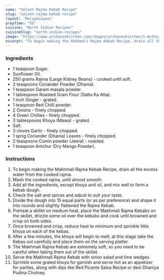---
name: "Velvet Rajma Kebab Recipe"
slug: "velvet-rajma-kebab-recipe"
layout: 'RecipeLayout'
prepTime: "55"
cuisine: "North Indian Recipes"
cuisineSlug: "north-indian-recipes"
image: "https://www.archanaskitchen.com/images/archanaskitchen/1-Author/Priyadarshini_Chatterjee/Makhmali_Rajma_Kofta.jpg"
excerpt: "To begin making the Makhmali Rajma Kebab Recipe, drain all the excess water from the cooked rajma"
---

### Ingredients

- 1 teaspoon Sugar.
- Sunflower Oil.
- 250 grams Rajma (Large Kidney Beans) - cooked until soft.
- 2 teaspoons Coriander Powder (Dhania).
- 1 teaspoon Garam masala powder.
- 1 tablespoon Roasted Gram Flour (Sattu Ka Atta).
- 1 inch Ginger - grated.
- 1 teaspoon Red Chilli powder.
- 2 Onions - finely chopped.
- 4 Green Chillies - finely chopped.
- 3 tablespoons Khoya (Mawa) - grated.
- Salt.
- 3 cloves Garlic - finely chopped.
- 1 sprig Coriander (Dhania) Leaves - finely chopped.
- 2 teaspoons Cumin powder (Jeera) - roasted.
- 1 teaspoon Amchur (Dry Mango Powder).

### Instructions

1. To begin making the Makhmali Rajma Kebab Recipe, drain all the excess water from the cooked rajma.
1. Mash the cooked rajma, until almost smooth.
1. Add all the ingredients, except khoya and oil, and mix well to form a kebab dough.
1. Check the salt and spices and adjust to suit your taste.
1. Divide the dough into 15 equal parts (or as per preference) and shape it into rounds and slightly flattened the Rajma Kebab.
1. Preheat a skillet on medium heat, place the Makhmali Rajma Kebabs on the skillet, drizzle some oil over the kebabs and cook until browned and crisp on both sides.
1. Once browned and crisp, reduce heat to minimum and sprinkle little khoya on each of the kebas.
1. After a few minutes, the khoya will begin to melt; at this stage take the Kebas out carefully and place them on the serving platter.
1. The Makhmali Rajma Kebab are extremely soft, so you need to be careful when taking them out of the skillet.
1. Serve the Makhmali Rajma Kebab with onion salad and lime wedges.
1. Sprinkle some grated khoya for garnish and serve hot as an appetizer for parties, along with dips like Red Picante Salsa Recipe or desi Dhaniya Pudina Chutney.
